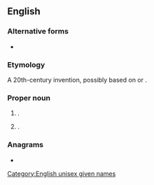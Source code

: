 {{also|darian|darían}}
==English==

===Alternative forms===
* {{l|en|Darien}}

===Etymology===
A 20th-century invention, possibly based on {{m|en|Darius}} or {{m|en|Dorian}}.

===Proper noun===
{{en-proper noun}}

# {{given name|en|male|from=coinages}}.
# {{given name|en|female|from=coinages}}.

===Anagrams===
* {{anagrams|en|a=aadinr|Adrian|Adrina|Ardian|ardian|radian}}

[[Category:English unisex given names]]